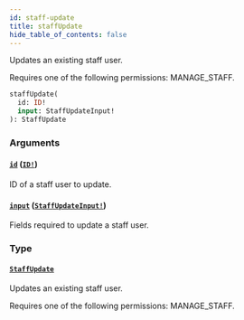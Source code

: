 ```yaml
---
id: staff-update
title: staffUpdate
hide_table_of_contents: false
---
```


Updates an existing staff user.

Requires one of the following permissions: MANAGE_STAFF.

```graphql
staffUpdate(
  id: ID!
  input: StaffUpdateInput!
): StaffUpdate
```

### Arguments

#### [`id`](#) ([`ID!`](../../../developer/api-reference/scalars/id))

ID of a staff user to update.

#### [`input`](#) ([`StaffUpdateInput!`](../../../developer/api-reference/inputs/staff-update-input))

Fields required to update a staff user.

### Type

#### [`StaffUpdate`](../../../developer/api-reference/objects/staff-update)

Updates an existing staff user.

Requires one of the following permissions: MANAGE_STAFF.
